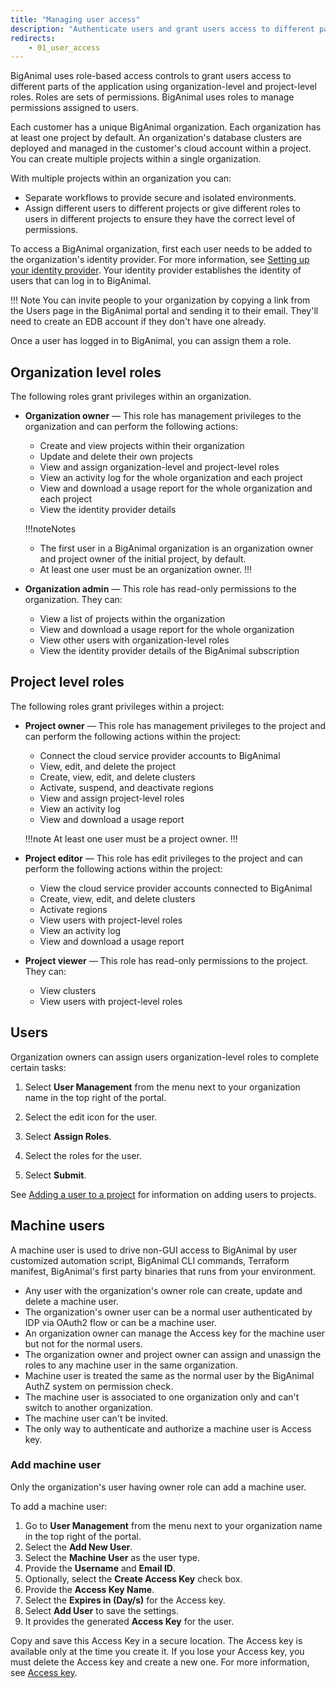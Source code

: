 ```yaml
---
title: "Managing user access"
description: "Authenticate users and grant users access to different parts of the application"
redirects:
    - 01_user_access
---
```


BigAnimal uses role-based access controls to grant users access to different parts of the application using organization-level and project-level roles. Roles are sets of permissions. BigAnimal uses roles to manage permissions assigned to users.

Each customer has a unique BigAnimal organization. Each organization has at least one project by default. An organization's database clusters are deployed and managed in the customer's cloud account within a project. You can create multiple projects within a single organization.

With multiple projects within an organization you can: 
- Separate workflows to provide secure and isolated environments. 
- Assign different users to different projects or give different roles to users in different projects to ensure they have the correct level of permissions.

To access a BigAnimal organization, first each user needs to be added to the organization's identity provider. For more information, see [Setting up your identity provider](/biganimal/latest/getting_started/identity_provider/). Your identity provider establishes the identity of users that can log in to BigAnimal. 

!!! Note
    You can invite people to your organization by copying a link from the Users page in the BigAnimal portal and sending it to their email. They'll need to create an EDB account if they don't have one already.

Once a user has logged in to BigAnimal, you can assign them a role. 

## Organization level roles
The following roles grant privileges within an organization.

- **Organization owner** &mdash; This role has management privileges to the organization and can perform the following actions:
  - Create and view projects within their organization
  - Update and delete their own projects
  - View and assign organization-level and project-level roles 
  - View an activity log for the whole organization and each project
  - View and download a usage report for the whole organization and each project
  - View the identity provider details

  !!!noteNotes
     - The first user in a BigAnimal organization is an organization owner and project owner of the initial project, by default. 
     - At least one user must be an organization owner. 
  !!!

- **Organization admin** &mdash; This role has read-only permissions to the organization. They can:
  - View a list of projects within the organization
  - View and download a usage report for the whole organization 
  - View other users with organization-level roles
  - View the identity provider details of the BigAnimal subscription


## Project level roles

The following roles grant privileges within a project:

- **Project owner** &mdash; This role has management privileges to the project and can perform the following actions within the project:

  - Connect the cloud service provider accounts to BigAnimal 
  - View, edit, and delete the project
  - Create, view, edit, and delete clusters 
  - Activate, suspend, and deactivate regions 
  - View and assign project-level roles 
  - View an activity log
  - View and download a usage report

  !!!note
     At least one user must be a project owner. 
  !!!

- **Project editor**  &mdash; This role has edit privileges to the project and can perform the following actions within the project:

  - View the cloud service provider accounts connected to BigAnimal 
  - Create, view, edit, and delete clusters 
  - Activate regions 
  - View users with project-level roles
  - View an activity log 
  - View and download a usage report 

- **Project viewer**  &mdash; This role has read-only permissions to the project. They can:

  - View clusters
  - View users with project-level roles


## Users

Organization owners can assign users organization-level roles to complete certain tasks:

1.  Select **User Management** from the menu next to your organization name in the top right of the portal.

2.  Select the edit icon for the user.

3.  Select **Assign Roles**.

4.  Select the roles for the user.

5.  Select **Submit**.

See [Adding a user to a project](/biganimal/release/administering_cluster/projects.mdx) for information on adding users to projects.

## Machine users

A machine user is used to drive non-GUI access to BigAnimal by user customized automation script, BigAnimal CLI commands, Terraform manifest, BigAnimal's first party binaries that runs from your environment.

- Any user with the organization's owner role can create, update and delete a machine user.
- The organization's owner user can be a normal user authenticated by IDP via OAuth2 flow or can be a machine user.
- An organization owner can manage the Access key for the machine user but not for the normal users.
- The organization owner and project owner can assign and unassign the roles to any machine user in the same organization.
- Machine user is treated the same as the normal user by the BigAnimal AuthZ system on permission check.
- The machine user is associated to one organization only and can't switch to another organization.
- The machine user can't be invited.
- The only way to authenticate and authorize a machine user is Access key.

### Add machine user

Only the organization's user having owner role can add a machine user.

To add a machine user:

1. Go to **User Management** from the menu next to your organization name in the top right of the portal.
1. Select the **Add New User**.
1. Select the **Machine User** as the user type.
1. Provide the **Username** and **Email ID**.
1. Optionally, select the **Create Access Key** check box.
1. Provide the **Access Key Name**.
1. Select the **Expires in (Day/s)** for the Access key.
1. Select **Add User** to save the settings.
1. It provides the generated **Access Key** for the user. 

Copy and save this Access Key in a secure location. The Access key is available only at the time you create it. If you lose your Access key, you must delete the Access key and create a new one. For more information, see [Access key](../reference/access_key/).
